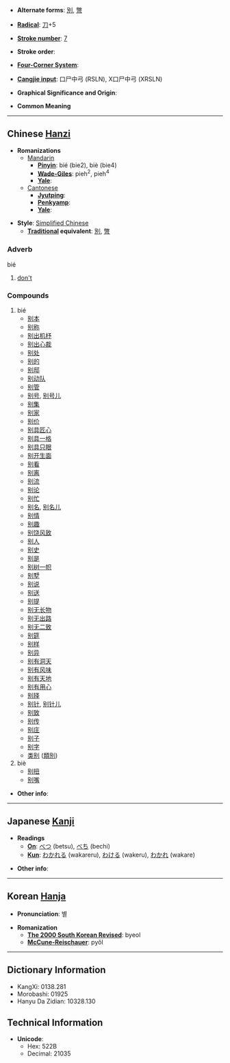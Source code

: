 * '''Alternate forms''': [[別]], [[彆]]

* '''[[Wiktionary:Chinese radical index| Radical]]''': [[Wiktionary:Chinese radical index 刀|刀]]+5

* '''[[Wiktionary:Chinese total strokes index|Stroke number]]''': [[Wiktionary:Chinese total strokes index 7|7]]

* '''Stroke order''': 

* '''[[Wiktionary:Chinese four corner index|Four-Corner System]]''': 

* '''[[Wiktionary:Chinese Cangjie index|Cangjie input]]''': 口尸中弓 (RSLN), X口尸中弓 (XRSLN)

* '''Graphical Significance and Origin''': 

* '''Common Meaning'''

----

== Chinese [[Hanzi]] ==

* '''Romanizations'''
** [[Mandarin]]
*** '''[[Pinyin]]''': bié (bie2), biè (bie4)
*** '''[[Wade-Giles]]''': pieh<sup>2</sup>, pieh<sup>4</sup>
*** '''[[Yale]]''': 
**[[Cantonese]]
***'''[[Jyutping]]''':
***'''[[Penkyamp]]''': 
***'''[[Yale]]''': 

* '''Style''': [[Simplified Chinese]] 
** '''[[Traditional Chinese|Traditional]] equivalent''': [[別]], [[彆]]

===Adverb===
bié
# [[don't]]

===Compounds===
#bié
#*[[别本]]
#*[[别称]]
#*[[别出机杼]]
#*[[别出心裁]]
#*[[别处]]
#*[[别的]]
#*[[别邸]]
#*[[别动队]]
#*[[别管]]
#*[[别号]], [[别号儿]]
#*[[别集]]
#*[[别家]]
#*[[别价]]
#*[[别具匠心]]
#*[[别具一格]]
#*[[别具只眼]]
#*[[别开生面]]
#*[[别看]]
#*[[别离]]
#*[[别流]]
#*[[别论]]
#*[[别忙]]
#*[[别名]], [[别名儿]]
#*[[别情]]
#*[[别趣]]
#*[[别饶风致]]
#*[[别人]]
#*[[别史]]
#*[[别是]]
#*[[别树一帜]]
#*[[别墅]]
#*[[别说]]
#*[[别送]]
#*[[别提]]
#*[[别无长物]]
#*[[别无出路]]
#*[[别无二致]]
#*[[别筵]]
#*[[别样]]
#*[[别异]]
#*[[别有洞天]]
#*[[别有风味]]
#*[[别有天地]]
#*[[别有用心]]
#*[[别择]]
#*[[别针]], [[别针儿]]
#*[[别致]]
#*[[别传]]
#*[[别庄]]
#*[[别子]]
#*[[别字]]
#*[[类别]] ([[類別]])
#biè
#*[[别扭]]
#*[[别嘴]]

* '''Other info''': 

----

== Japanese [[Kanji]] ==

* '''Readings'''
** '''[[On]]''': [[べつ]] (betsu), [[べち]] (bechi)
** '''[[Kun]]''': [[わかれる]] (wakareru), [[わける]] (wakeru), [[わかれ]] (wakare)

* '''Other info''':  

----

== Korean [[Hanja]] ==

* '''Pronunciation''': 별

* '''Romanization'''
** '''[[The 2000 South Korean Revised Romanization|The 2000 South Korean Revised]]''': byeol
** '''[[McCune-Reischauer]]''': pyŏl

----

== Dictionary Information ==

* KangXi: 0138.281
* Morobashi: 01925
* Hanyu Da Zidian: 10328.130

== Technical Information ==

* '''Unicode''':
** Hex: 522B
** Decimal: 21035